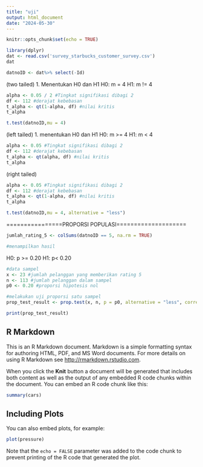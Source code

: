 ```yaml
---
title: "uji"
output: html_document
date: "2024-05-30"
---
```


```r
knitr::opts_chunk$set(echo = TRUE)
```

```r
library(dplyr)
dat <- read.csv('survey_starbucks_customer_survey.csv')
dat
```

```r
datnoID <- dat%>% select(-Id)

```

(two tailed)
1. Menentukan H0 dan H1
H0: m = 4
H1: m != 4

```r
alpha <- 0.05 / 2 #Tingkat signifikasi dibagi 2
df <- 112 #derajat kebebasan
t_alpha <- qt(1-alpha, df) #nilai kritis
t_alpha
```
```r
t.test(datnoID,mu = 4)
```

(left tailed)
1. menentukan H0 dan H1
H0: m >= 4
H1: m < 4

```r
alpha <- 0.05 #Tingkat signifikasi dibagi 2
df <- 112 #derajat kebebasan
t_alpha <- qt(alpha, df) #nilai kritis
t_alpha
```
(right tailed)
```r
alpha <- 0.05 #Tingkat signifikasi dibagi 2
df <- 112 #derajat kebebasan
t_alpha <- qt(1-alpha, df) #nilai kritis
t_alpha
```
```r
t.test(datnoID,mu = 4, alternative = "less")
```
================PROPORSI POPULASI====================

```r
jumlah_rating_5 <- colSums(datnoID == 5, na.rm = TRUE)

#menampilkan hasil

```

H0: p >= 0.20
H1: p< 0.20

```r
#data sampel
x <- 23 #jumlah pelanggan yang memberikan rating 5
n <- 113 #jumlah pelanggan dalam sampel
p0 <- 0.20 #proporsi hipotesis nol

#melakukan uji proporsi satu sampel
prop_test_result <- prop.test(x, n, p = p0, alternative = "less", correct = FALSE)

print(prop_test_result)
```







## R Markdown

This is an R Markdown document. Markdown is a simple formatting syntax for authoring HTML, PDF, and MS Word documents. For more details on using R Markdown see <http://rmarkdown.rstudio.com>.

When you click the **Knit** button a document will be generated that includes both content as well as the output of any embedded R code chunks within the document. You can embed an R code chunk like this:

```r
summary(cars)
```

## Including Plots

You can also embed plots, for example:

```r
plot(pressure)
```

Note that the `echo = FALSE` parameter was added to the code chunk to prevent printing of the R code that generated the plot.
